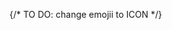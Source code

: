 
<Cards>
  <Card
    icon={'⚙️'}
    title="Api Reference"
    href="/bundler-api/api-reference"
    arrow={true}
  />
  <Card icon={'📚'} title="Guides" href="/bundler-api/guides" arrow={true} />
</Cards>

<Cards>
  <Card
    icon={'📕'}
    title=" Introduction"
    href="/bundler-api/introduction"
    arrow={true}
  />
  <Card icon={'🤓'} title="Guides" href="/bundler-api/guides" arrow={true} />
</Cards>

{/* TO DO: change emojii to ICON */}
